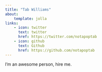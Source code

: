 ```yaml
---
title: "Tab Williams"
about:
    template: jolla
links:
    - icon: twitter
      text: twitter
      href: https://twitter.com/notapoptab
    - icon: github
      text: Github
      href: https://github.com/notapoptab
---
```


I'm an awesome person, hire me. 
